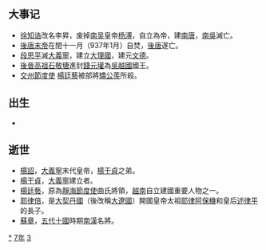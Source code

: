 {{yearTOC|937|南吴'''[[天祚|天祚]]三年'''；闽'''[[通文|通文]]二年'''；于阗'''[[同慶_(于闐)|同慶]]二十六年'''；契丹'''[[天显|天显]]十二年'''；南汉'''[[大有_(年號)|大有]]十年'''；大義寧'''[[大明_(大義寧)|大明]]七年'''；大理'''[[文德_(大理)|文德]]元年'''；后蜀'''[[明德_(後蜀)|明德]]四年'''；后晋（吴越、荆南、马楚）'''[[天福_(後晉)|天福]]二年'''；南唐'''[[昇元|昇元]]元年'''；日本'''[[承平_(日本)|承平]]七年'''}}

== 大事记 ==
*[[徐知诰|徐知诰]]改名李昇，废掉[[南吴|南吴]]皇帝[[楊溥_(吳)|杨溥]]，自立為帝，建[[南唐|南唐]]，[[南吳|南吳]]滅亡。
*[[後唐末帝|後唐末帝]]在閏十一月（937年1月）自焚，[[後唐|後唐]]遂亡。
*[[段思平|段思平]]滅[[大義寧|大義寧]]，建立[[大理國|大理國]]，建元[[文德_(大理)|文德]]。
*[[後晉高祖|後晉高祖]][[石敬瑭|石敬瑭]]進封[[錢元瓘|錢元瓘]]為[[吳越國|吳越國]]國王。
*[[交州節度使|交州節度使]] [[楊廷藝|楊廷藝]]被部將[[矯公羨|矯公羨]]所殺。

== 出生 ==
*

== 逝世 ==
{{Wikisource year mention}}
*[[楊詔|楊詔]]，[[大義寧|大義寧]]末代皇帝，[[楊干貞|楊干貞]]之弟。
*[[楊干貞|楊干貞]]，[[大義寧|大義寧]]建立者。
*[[楊廷藝|楊廷藝]]，原為[[靜海節度使|靜海節度使]]曲氏將領，[[越南|越南]]自立建國重要人物之一。
*[[耶律倍|耶律倍]]，是[[大契丹國|大契丹國]]（後改稱[[大遼國|大遼國]]）開國皇帝太祖[[耶律阿保機|耶律阿保機]]和皇后[[述律平|述律平]]的長子。
*[[蘇章_(南漢)|蘇章]]，[[五代十國|五代十國]]時期[[南漢|南漢]]名將。

[[Category:937年|*]]
[[Category:930年代|7年]]
[[Category:10世纪各年|3]]